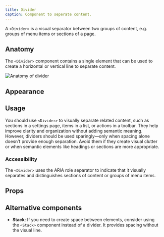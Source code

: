 ```yaml
---
title: Divider
caption: Component to seperate content.
---
```


A `<Divider>` is a visual separator between two groups of content,
e.g. groups of menu items or sections of a page.

## Anatomy

The `<Divider>` component contains a single element that can be used to create a horizontal or vertical line to separate content.

<Image
  src="/divider/divider-anatomy.jpg"
  alt="Anatomy of divider"
  width={800}
  height={550}
  className="mx-auto block"
/>

## Appearance

<AppearanceDemo component={title} />

<AppearanceTable component={title} />

## Usage

You should use `<Divider>` to visually separate related content, such as sections in a settings page, items in a list, or actions in a toolbar. They help improve clarity and organization without adding semantic meaning. However, dividers should be used sparingly—only when spacing alone doesn’t provide enough separation. Avoid them if they create visual clutter or when semantic elements like headings or sections are more appropriate.

<ComponentDemo file="./divider-text.demo.tsx" />

### Accessibility

The `<Divider>` uses the ARIA role separator to indicate that it visually separates and distinguishes sections of content or groups of menu items.

## Props

<StorybookHintMessage component={title} />

<PropsTable component={title} />

## Alternative components

- **Stack**: If you need to create space between elements, consider using the `<Stack>` component instead of a divider. It provides spacing without the visual line.
